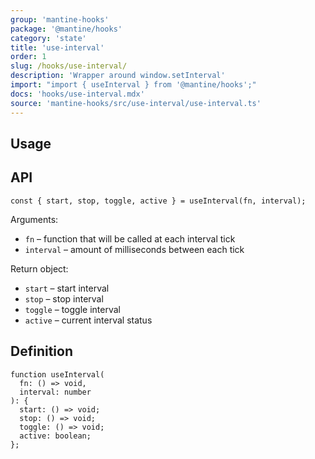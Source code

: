 ```yaml
---
group: 'mantine-hooks'
package: '@mantine/hooks'
category: 'state'
title: 'use-interval'
order: 1
slug: /hooks/use-interval/
description: 'Wrapper around window.setInterval'
import: "import { useInterval } from '@mantine/hooks';"
docs: 'hooks/use-interval.mdx'
source: 'mantine-hooks/src/use-interval/use-interval.ts'
---
```



## Usage

<Demo data={HooksDemos.useIntervalHook} />

## API

```tsx
const { start, stop, toggle, active } = useInterval(fn, interval);
```

Arguments:

- `fn` – function that will be called at each interval tick
- `interval` – amount of milliseconds between each tick

Return object:

- `start` – start interval
- `stop` – stop interval
- `toggle` – toggle interval
- `active` – current interval status

## Definition

```tsx
function useInterval(
  fn: () => void,
  interval: number
): {
  start: () => void;
  stop: () => void;
  toggle: () => void;
  active: boolean;
};
```
